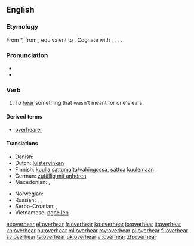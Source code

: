 ==English==

===Etymology===
From {{etyl|enm|en}} *{{term||overheren|lang=enm}}, from {{etyl|ang|en}} {{term|oferhieran|oferhīeran|to overhear, hear, disobey, disregard, neglect|lang=ang}}, equivalent to {{prefix|over|hear}}. Cognate with {{etyl|nl|-}} {{term|overhoren||to hear, hear about|lang=nl}}, {{etyl|de|-}} {{term|überhören||to not hear, ignore|lang=de}}, {{etyl|da|-}} {{term|overhøre||to overhear|lang=da}}, {{etyl|is|-}} {{term|yfirheyra||to hear|lang=is}}.

===Pronunciation===
* {{IPA|/ˈovəɻhiɻ/}}
* {{rhymes|ɪə(ɹ)}}

===Verb===
{{en-verb|overhears|overhearing|overheard}}

# To [[hear]] something that wasn't meant for one's ears.

====Derived terms====
* [[overhearer]]

====Translations====
{{trans-top|To hear something that wasn't meant for one's ears}}
* Danish: {{t+|da|overhøre}}
* Dutch: [[luistervinken]]
* Finnish: [[kuulla]] [[sattumalta]]/[[vahingossa]], [[sattua]] [[kuulla|kuulemaan]]
* German: [[zufällig mit anhören]]
* Macedonian: {{t-|mk|наслушува|tr=naslúšuva}},  {{t-|mk|наслушнува|tr=naslúšnuva}}
{{trans-mid}}
* Norwegian: {{t-|no|overhøre}}
* Russian: {{t+|ru|подслушивать|tr=podslúšivat'}} {{impf}}, {{t+|ru|подслушать|tr=podslúšat'}} {{pf.}}, {{t-|ru|случайно услышать|sc=Cyrl}}
* Serbo-Croatian: {{t-|sh|načuti}},  {{t-|sh|nasluhnuti}}
* Vietnamese: [[nghe lén]]
{{trans-bottom}}

[[et:overhear]]
[[el:overhear]]
[[fr:overhear]]
[[ko:overhear]]
[[io:overhear]]
[[it:overhear]]
[[kn:overhear]]
[[hu:overhear]]
[[ml:overhear]]
[[my:overhear]]
[[pl:overhear]]
[[fi:overhear]]
[[sv:overhear]]
[[ta:overhear]]
[[uk:overhear]]
[[vi:overhear]]
[[zh:overhear]]